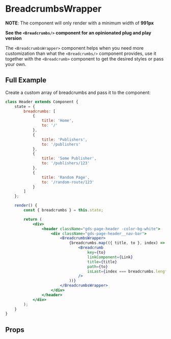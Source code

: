 
# BreadcrumbsWrapper
**NOTE**: The component will only render with a minimum width of **991px**

**See the `<Breadcrumbs/>` component for an opinionated plug and play version**

The `<BreadcrumbsWrapper>` component helps when you need more customization than what the `<Breadcrumbs/>` component provides, use it together with the `<Breadcrumb>` component to get the desired styles or pass your own.

## Full Example
Create a custom array of breadcrumbs and pass it to the component:

```jsx
class Header extends Component {
    state = {
        breadcrumbs: [
            {
                title: 'Home',
                to: '/'
            },
            {
                title: 'Publishers',
                to: '/publishers'
            },
            {
                title: 'Some Publisher',
                to: '/publishers/123'
            },
            {
                title: 'Random Page',
                to: '/random-route/123'
            }
        ]
    };

    render() {
        const { breadcrumbs } = this.state;

        return (
            <div>
                <header className="gds-page-header -color-bg-white">
                    <div className="gds-page-header__nav-bar">
                        <BreadcrumbsWrapper>
                            {breadcrumbs.map(({ title, to }, index) => (
                                <Breadcrumb
                                    key={to}
                                    linkComponent={Link}
                                    title={title}
                                    path={to}
                                    isLast={index === breadcrumbs.length - 1}
                                />
                            ))}
                        </BreadcrumbsWrapper>
                    </div>
                </header>
            </div>
        );
    }
}
```

## Props
<Props of={BreadcrumbsWrapper} />
